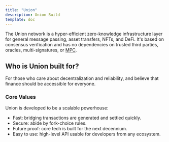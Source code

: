 ```yaml
---
title: "Union"
description: Union Build
template: doc
---
```


The Union network is a hyper-efficient zero-knowledge infrastructure layer for general message passing, asset transfers, NFTs, and DeFi. It's based on consensus verification and has no dependencies on trusted third parties, oracles, multi-signatures, or [MPC](https://en.wikipedia.org/wiki/Secure_multi-party_computation).

## Who is Union built for?

For those who care about decentralization and reliability, and believe that finance should be accessible for everyone.

### Core Values

Union is developed to be a scalable powerhouse:

- Fast: bridging transactions are generated and settled quickly.
- Secure: abide by fork-choice rules.
- Future proof: core tech is built for the next decennium.
- Easy to use: high-level API usable for developers from any ecosystem.
